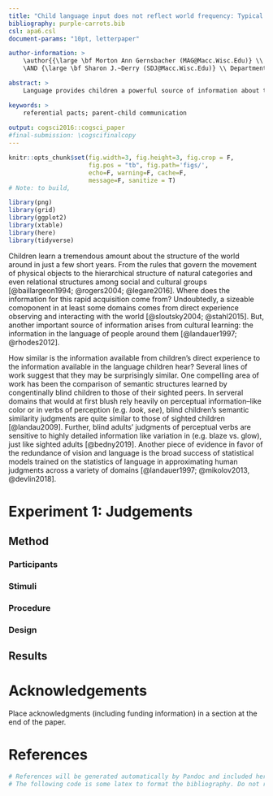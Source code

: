 ```yaml
---
title: "Child language input does not reflect world frequency: Typical and atypical feature description across development"
bibliography: purple-carrots.bib
csl: apa6.csl
document-params: "10pt, letterpaper"

author-information: > 
    \author{{\large \bf Morton Ann Gernsbacher (MAG@Macc.Wisc.Edu)} \\ Department of Psychology, 1202 W. Johnson Street \\ Madison, WI 53706 USA
    \AND {\large \bf Sharon J.~Derry (SDJ@Macc.Wisc.Edu)} \\ Department of Educational Psychology, 1025 W. Johnson Street \\ Madison, WI 53706 USA}

abstract: >
    Language provides children a powerful source of information about the world. From language alone, simple distributional learning models can recover enough information to perform comparably to non-native college applicants on the TOEFL (Landauer & Dumais, 1997). Blind children learn the same kinds of relationships among perceptual categories as sighted children, without any of the relevant visual input (Landau & Gleitman, 1985). However, language does not perfectly reflect the world: the most typical features of natural kinds may often go unremarked. For instance, adults rarely describe the color of an orange carrot, as world knowledge makes this description redundant. Given children’s nascent world knowledge, does parents’ speech to children follow this pattern? From longitudinal corpus data of parent-child communication (Goldin-Meadow et al., 2014) between 14–58 months, we extracted usage data for 684 high-frequency concrete nouns and co-occurring adjectives. Independent raters coded the typicality of over 2,000 unique adjective–noun pairs on a 7-point Likert scale (interrater reliability: r = 0.8 in a subset of the data). If language statistics reflect world statistics, description should be dominated by the typical (strong negative skew); however, across all ages, we see descriptors concentrated in the atypical range (positive skewness = 0.38). Parents were reliably more likely to use typical descriptors when talking to younger rather than older children. Overall, child language input reflects notable more than typical features, but increased description of typical features early in development may provide a foothold for young learners.

keywords: >
    referential pacts; parent-child communication
    
output: cogsci2016::cogsci_paper
#final-submission: \cogscifinalcopy
---
```


```r
knitr::opts_chunk$set(fig.width=3, fig.height=3, fig.crop = F, 
                      fig.pos = "tb", fig.path='figs/',
                      echo=F, warning=F, cache=F, 
                      message=F, sanitize = T)
# Note: to build, 
```

```r
library(png)
library(grid)
library(ggplot2)
library(xtable)
library(here)
library(tidyverse)

```

Children learn a tremendous amount about the structure of the world around in just a few short years. From the rules that govern the movement of physical objects to the hierarchical structure of natural categories and even relational structures among social and cultural groups [@baillargeon1994; @rogers2004; @legare2016]. Where does the information for this rapid acquisition come from? Undoubtedly, a sizeable comoponent in at least some domains comes from direct experience observing and interacting with the world [@sloutsky2004; @stahl2015]. But, another important source of information arises from cultural learning: the information in the language of people around them [@landauer1997; @rhodes2012]. 

How similar is the information available from children's direct experience to the information available in the language children hear? Several lines of work suggest that they may be surprisingly similar. One compelling area of work has been the comparison of semantic structures learned by congentinally blind children to those of their sighted peers. In serveral domains that would at first blush rely heavily on perceptual information--like color or in verbs of perception (e.g. *look*, *see*), blind children's semantic similarity judgments are quite similar to those of sighted children [@landau2009]. Further, blind adults' judgments of perceptual verbs are sensitive to highly detailed information like variation in (e.g. blaze vs. glow), just like sighted adults [@bedny2019]. Another piece of evidence in favor of the redundance of vision and language is the broad success of statistical models trained on the statistics of language in approximating human judgments across a variety of domains [@landauer1997; @mikolov2013, @devlin2018].


# Experiment 1: Judgements

## Method

### Participants


### Stimuli 

### Procedure

### Design

## Results



# Acknowledgements

Place acknowledgments (including funding information) in a section at
the end of the paper.

# References 

```r
# References will be generated automatically by Pandoc and included here.
# The following code is some latex to format the bibliography. Do not remove it.
```

\setlength{\parindent}{-0.1in} 
\setlength{\leftskip}{0.125in}
\noindent
